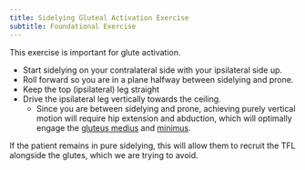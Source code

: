 ```yaml
---
title: Sidelying Gluteal Activation Exercise
subtitle: Foundational Exercise
---
```



This exercise is important for glute activation.


- Start sidelying on your contralateral side with your ipsilateral side up.
- Roll forward so you are in a plane halfway between sidelying and prone.
- Keep the top (ipsilateral) leg straight
- Drive the ipsilateral leg vertically towards the ceiling.
    - Since you are between sidelying and prone, achieving purely vertical motion will require hip extension and abduction, which will optimally engage the [gluteus medius]({{< var ref-gluteus-medius.action >}}) and [minimus]({{< var ref-gluteus-minimus.action >}}).


::: {.callout-caution}
If the patient remains in pure sidelying, this will allow them to recruit the TFL alongside the glutes, which we are trying to avoid.
:::
